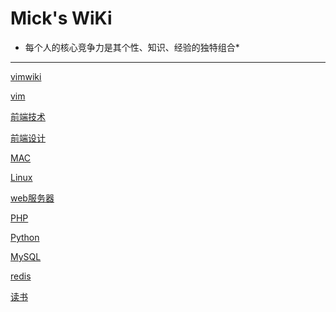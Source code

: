 =Mick's WiKi=

*每个人的核心竞争力是其个性、知识、经验的独特组合*
----
[[vim/vimwiki|vimwiki]]

[[vim/vim|vim]]

[[frontend/tech/index|前端技术]]

[[frontend/design/index|前端设计]]

[[os/mac/index|MAC]]

[[os/linux/index|Linux]]

[[backend/webserver/index|web服务器]]

[[backend/language/php/index|PHP]]

[[backend/language/python/index|Python]]

[[backend/db/mysql/index|MySQL]]

[[backend/db/redis/index|redis]]

[[reading/index|读书]]

